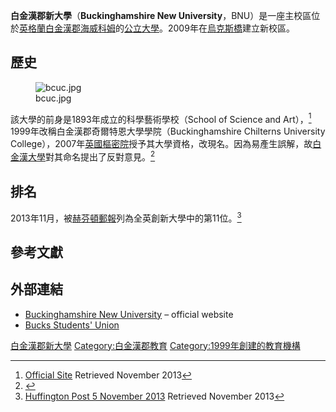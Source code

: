 {{coord|51.628|-0.752|display=title|region:GB_scale:10000}}
{{Infobox University
|name            = 白金漢郡新大學
|native_name     = Buckinghamshire New University
|image_name      = Buckinghamshire New University logo.svg
|caption         =
|motto           = {{lang-la|Arte et industria}}
|mottoeng        = "By Art and Industry"
|established     = 2007年獲得大學資格 <br> 1893年，Science and Art School
|type            = [[公立大學|公立大學]]
|chancellor      =
|vice_chancellor = [[Ruth_Farwell|Ruth Farwell]]

| students       = {{HESA student population|INSTID=0009}}（{{HESA year}}）<ref name="HESA citation">{{HESA citation}}</ref>
| undergrad      = {{HESA undergraduate population|INSTID=0009}}（{{HESA year}}）<ref name="HESA citation"/>
| postgrad       = {{HESA postgraduate population|INSTID=0009}}（{{HESA year}}）<ref name="HESA citation"/>
|city            = [[海威科姆|海威科姆]]
|state           = [[白金漢郡|白金漢郡]]
|country         = 英國
|former_names    = Buckinghamshire Chilterns University College，Buckinghamshire College of Higher Education
|campus          =
|colours         =
|affiliations    =[[Million+|Million+]]<br>[[GuildHE|GuildHE]]
|footnotes       =
|website         = http://www.bucks.ac.uk/
|coor            =
|logo            =
}}

'''白金漢郡新大學'''（'''Buckinghamshire New University'''，BNU）是一座主校區位於[[英格蘭|英格蘭]][[白金漢郡|白金漢郡]][[海威科姆|海威科姆]]的[[公立大學|公立大學]]。2009年在[[烏克斯橋|烏克斯橋]]建立新校區。

==歷史==
[[File:bcuc.jpg|thumb]]

該大學的前身是1893年成立的科學藝術學校（School of Science and Art），<ref>[http://bucks.ac.uk/about_us/ Official Site] {{Wayback|url=http://bucks.ac.uk/about_us/ |date=20171013183016 }} Retrieved November 2013</ref> 1999年改稱白金漢郡奇爾特恩大學學院（Buckinghamshire Chilterns University College），2007年[[英國樞密院|英國樞密院]]授予其大學資格，改現名。因為易產生誤解，故[[白金漢大學|白金漢大學]]對其命名提出了反對意見。<ref>{{cite web|url= http://education.guardian.co.uk/higher/comment/story/0,,2209847,00.html|title= What's in a name? Our reputation, for a start|accessdate= 2008-06-04|last= Kealey|first= Terence|date= 2007-11-13|work= The Guardian|location= UK|archive-date= 2008-05-09|archive-url= https://web.archive.org/web/20080509183704/http://education.guardian.co.uk/higher/comment/story/0,,2209847,00.html|dead-url= no}}</ref>

==排名==
{{Infobox UK university rankings
| ARWU_N =
| ARWU_W =
| QS_N =
| QS_W =
| THE_N =
| THE_W =
| LINE_1 = 0
| Complete = 104
| The_Guardian = 119
| Times/Sunday_Times = 106
}}
2013年11月，被[[赫芬頓郵報|赫芬頓郵報]]列為全英創新大學中的第11位。<ref>[http://www.huffingtonpost.co.uk/2013/11/01/top-creative-universities-in-the-uk-revealed_n_4191550.html?+Education&ir=UK+Universities+ Huffington Post 5 November 2013] {{Wayback|url=http://www.huffingtonpost.co.uk/2013/11/01/top-creative-universities-in-the-uk-revealed_n_4191550.html?+Education&ir=UK+Universities+ |date=20180403051622 }} Retrieved November 2013</ref>

== 參考文獻==
{{reflist|30em}}

== 外部連結 ==
* [http://bucks.ac.uk/ Buckinghamshire New University] {{Wayback|url=http://bucks.ac.uk/ |date=20210405164238 }} – official website
* [http://www.bucksstudent.com/ Bucks Students' Union] {{Wayback|url=http://www.bucksstudent.com/ |date=20210120100837 }}

{{Universities in the United Kingdom}}

[[Category:白金漢郡新大學|]]
[[Category:白金漢郡教育|Category:白金漢郡教育]]
[[Category:1999年創建的教育機構|Category:1999年創建的教育機構]]